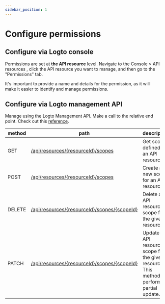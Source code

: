 ```yaml
---
sidebar_position: 1
---
```


# Configure permissions

## Configure via Logto console

Permissions are set at **the API resource** level. Navigate to the <CloudLink to="/api-resources">Console > API resources </CloudLink>, click the API resource you want to manage, and then go to the "Permissions" tab.

It's important to provide a name and details for the permission, as it will make it easier to identify and manage permissions.

## Configure via Logto management API

Manage using the Logto Management API. Make a call to the relative end point. Check out this [reference](https://bump.sh/logto/doc/logto-management-api/operation/operation-listresourcescopes).

| method | path                                                                                                                 | description                                                                                 |
| ------ | -------------------------------------------------------------------------------------------------------------------- | ------------------------------------------------------------------------------------------- |
| GET    | [/api/resources/\{resourceId\}/scopes](https://openapi.logto.io/operation/operation-listresourcescopes)              | Get scopes defined for an API resource.                                                     |
| POST   | [/api/resources/\{resourceId\}/scopes](https://openapi.logto.io/operation/operation-createresourcescope)             | Create a new scope for an API resource.                                                     |
| DELETE | [/api/resources/\{resourceId\}/scopes/\{scopeId\}](https://openapi.logto.io/operation/operation-deleteresourcescope) | Delete an API resource scope from the given resource.                                       |
| PATCH  | [/api/resources/\{resourceId\}/scopes/\{scopeId\}](https://openapi.logto.io/operation/operation-updateresourcescope) | Update an API resource scope for the given resource. This method performs a partial update. |
